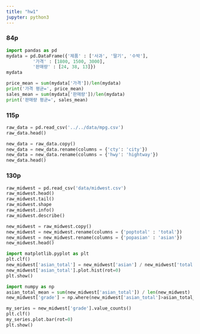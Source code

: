 ```yaml
---
title: "hw1"
jupyter: python3
---
```


### 84p

```python
import pandas as pd
mydata = pd.DataFrame({'제품' : ['사과', '딸기', '수박'],
          '가격' : [1800, 1500, 3000],
          '판매량' : [24, 38, 13]})
mydata
```

```python
price_mean = sum(mydata['가격'])/len(mydata)
print('가격 평균=', price_mean)
sales_mean = sum(mydata['판매량'])/len(mydata)
print('판매량 평균=', sales_mean)
```

### 115p

```python
raw_data = pd.read_csv('../../data/mpg.csv')
raw_data.head()
```

```python
new_data = raw_data.copy()
new_data = new_data.rename(columns = {'cty': 'city'})
new_data = new_data.rename(columns = {'hwy': 'hightway'})
new_data.head()
```

### 130p

```python
raw_midwest = pd.read_csv('data/midwest.csv')
raw_midwest.head()
raw_midwest.tail()
raw_midwest.shape
raw_midwest.info()
raw_midwest.describe()
```

```python
new_midwest = raw_midwest.copy()
new_midwest = new_midwest.rename(columns = {'poptotal' : 'total'})
new_midwest = new_midwest.rename(columns = {'popasian' : 'asian'})
new_midwest.head()
```

```python
import matplotlib.pyplot as plt
plt.clf()
new_midwest['asian_total'] = new_midwest['asian'] / new_midwest['total'] * 100
new_midwest['asian_total'].plot.hist(rot=0)
plt.show()
```

```python
import numpy as np
asian_total_mean = sum(new_midwest['asian_total']) / len(new_midwest)
new_midwest['grade'] = np.where(new_midwest['asian_total']>asian_total_mean, 'large', 'small')
```

```python
my_series = new_midwest['grade'].value_counts()
plt.clf()
my_series.plot.bar(rot=0)
plt.show()
```
